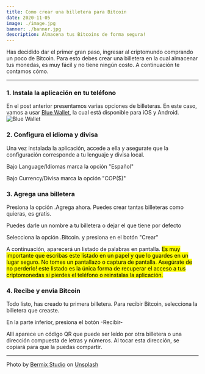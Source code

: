 ```yaml
---
title: Como crear una billetera para Bitcoin
date: 2020-11-05
image: ./image.jpg
banner: ./banner.jpg
description: Almacena tus Bitcoins de forma segura!
---
```


Has decidido dar el primer gran paso, ingresar al criptomundo comprando un poco de Bitcoin. Para esto debes crear una
billetera en la cual almacenar tus monedas, es muy fácil y no tiene ningún costo. A continuación te contamos cómo.

---

### 1. Instala la aplicación en tu teléfono
En el post anterior presentamos varias opciones de billeteras. En este caso, vamos a usar <u>[Blue Wallet](https://bluewallet.io/)</u>,
la cual está disponible para iOS y Android.
![Blue Wallet](blue.png)

### 2. Configura el idioma y divisa
Una vez instalada la aplicación, accede a ella y asegurate que la configuración corresponde a tu lenguaje y divisa local.

Bajo Language/Idiomas marca la opción "Español"

Bajo Currency/Divisa marca la opción "COP($)"

### 3. Agrega una billetera
Presiona la opción .Agrega ahora. Puedes crear tantas billeteras como quieras, es gratis.

Puedes darle un nombre a tu billetera o dejar el que tiene por defecto

Selecciona la opción .Bitcoin. y presiona en el botón "Crear"

A continuación, aparecerá un listado de palabras en pantalla. <mark>Es muy importante que escribas este listado en un papel y 
que lo guardes en un lugar seguro. No tomes un pantallazo o captura de pantalla. Asegúrate de no perderlo! este listado 
es la única forma de recuperar el acceso a tus criptomonedas si pierdes el teléfono o reinstalas la aplicación.</mark>

### 4. Recibe y envia Bitcoin 
Todo listo, has creado tu primera billetera. Para recibir Bitcoin, selecciona la billetera que creaste.

En la parte inferior, presiona el botón -Recibir-

Allí aparece un código QR que puede ser leído por otra billetera o una dirección compuesta de letras y números. Al tocar esta
dirección, se copiará para que la puedas compartir.




---

Photo by <a href="https://unsplash.com/@bermixstudio?utm_source=unsplash&utm_medium=referral&utm_content=creditCopyText">Bermix Studio</a> on <a href="https://unsplash.com/s/photos/bitcoin?utm_source=unsplash&utm_medium=referral&utm_content=creditCopyText">Unsplash</a>
  

